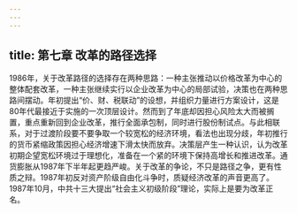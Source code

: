 ```yaml
---
---
---
```

title: 第七章 改革的路径选择
---



1986年，关于改革路径的选择存在两种思路：一种主张推动以价格改革为中心的整体配套改革，一种主张继续实行以企业改革为中心的局部试验，决策也在两种思路间摆动。年初提出“价、财、税联动”的设想，并组织力量进行方案设计，这是80年代最接近于实施的一次顶层设计。然而到了年底却因担心风险太大而被搁置，重点重新回到企业改革，推行全面承包制，同时进行股份制试点。与此相联系，对于过渡阶段要不要争取一个较宽松的经济环境，看法也出现分歧，年初推行的货币紧缩政策因担心经济增速下滑太快而放弃。决策层产生一种认识，认为改革初期企望宽松环境过于理想化，准备在一个紧的环境下保持高增长和推进改革。通货膨胀从1987年下半年起更趋严峻。关于改革的争论，不只是路径之争，更有性质之辩。1987年初反对资产阶级自由化斗争时，质疑经济改革的声音更高了。1987年10月，中共十三大提出“社会主义初级阶段”理论，实际上是要为改革正名。